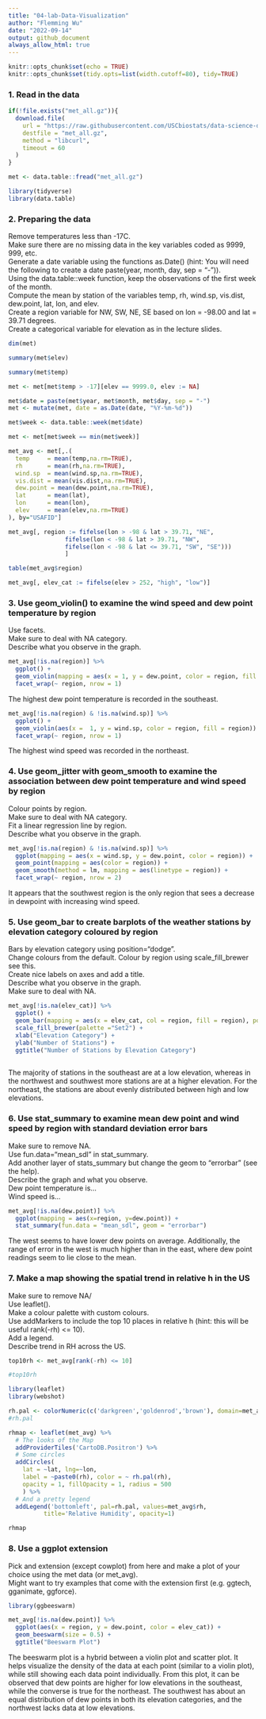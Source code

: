 ```yaml
---
title: "04-lab-Data-Visualization"
author: "Flemming Wu"
date: "2022-09-14"
output: github_document
always_allow_html: true
---
```


```r
knitr::opts_chunk$set(echo = TRUE)
knitr::opts_chunk$set(tidy.opts=list(width.cutoff=80), tidy=TRUE)
```


### 1. Read in the data

```r
if(!file.exists("met_all.gz")){
  download.file(
    url = "https://raw.githubusercontent.com/USCbiostats/data-science-data/master/02_met/met_all.gz",
    destfile = "met_all.gz",
    method = "libcurl",
    timeout = 60
  )
}

met <- data.table::fread("met_all.gz")
```
```r
library(tidyverse)
library(data.table)
```

### 2. Preparing the data

Remove temperatures less than -17C.\
Make sure there are no missing data in the key variables coded as 9999, 999, etc.\
Generate a date variable using the functions as.Date() (hint: You will need the following to create a date paste(year, month, day, sep = "-")).\
Using the data.table::week function, keep the observations of the first week of the month.\
Compute the mean by station of the variables temp, rh, wind.sp, vis.dist, dew.point, lat, lon, and elev.\
Create a region variable for NW, SW, NE, SE based on lon = -98.00 and lat = 39.71 degrees.\
Create a categorical variable for elevation as in the lecture slides.


```r
dim(met)
```
```r
summary(met$elev)
```

```r
summary(met$temp)
```

```r
met <- met[met$temp > -17][elev == 9999.0, elev := NA]
```

```r
met$date = paste(met$year, met$month, met$day, sep = "-")
met <- mutate(met, date = as.Date(date, "%Y-%m-%d"))
```


```r
met$week <- data.table::week(met$date)
```

```r
met <- met[met$week == min(met$week)]
```

```r

met_avg <- met[,.(
  temp     = mean(temp,na.rm=TRUE),
  rh       = mean(rh,na.rm=TRUE),
  wind.sp  = mean(wind.sp,na.rm=TRUE),
  vis.dist = mean(vis.dist,na.rm=TRUE),
  dew.point = mean(dew.point,na.rm=TRUE),
  lat      = mean(lat),
  lon      = mean(lon), 
  elev     = mean(elev,na.rm=TRUE)
), by="USAFID"]

```

```r

met_avg[, region := fifelse(lon > -98 & lat > 39.71, "NE", 
                fifelse(lon < -98 & lat > 39.71, "NW",
                fifelse(lon < -98 & lat <= 39.71, "SW", "SE")))
                ]

table(met_avg$region)

```

```r
met_avg[, elev_cat := fifelse(elev > 252, "high", "low")]
```



### 3. Use geom_violin() to examine the wind speed and dew point temperature by region
Use facets.\
Make sure to deal with NA category.\
Describe what you observe in the graph.\

```r
met_avg[!is.na(region)] %>%
  ggplot() +
  geom_violin(mapping = aes(x = 1, y = dew.point, color = region, fill = region)) +
  facet_wrap(~ region, nrow = 1)
```
The highest dew point temperature is recorded in the southeast.

```r
met_avg[!is.na(region) & !is.na(wind.sp)] %>%
  ggplot() +
  geom_violin(aes(x =  1, y = wind.sp, color = region, fill = region)) +
  facet_wrap(~ region, nrow = 1)
```
The highest wind speed was recorded in the northeast.


### 4. Use geom_jitter with geom_smooth to examine the association between dew point temperature and wind speed by region
Colour points by region.\
Make sure to deal with NA category.\
Fit a linear regression line by region.\
Describe what you observe in the graph.\


```r
met_avg[!is.na(region) & !is.na(wind.sp)] %>%
  ggplot(mapping = aes(x = wind.sp, y = dew.point, color = region)) +
  geom_point(mapping = aes(color = region)) +
  geom_smooth(method = lm, mapping = aes(linetype = region)) +
  facet_wrap(~ region, nrow = 2)
```
It appears that the southwest region is the only region that sees a decrease in dewpoint with increasing wind speed.


### 5. Use geom_bar to create barplots of the weather stations by elevation category coloured by region

Bars by elevation category using position="dodge".\
Change colours from the default. Colour by region using scale_fill_brewer see this.\
Create nice labels on axes and add a title.\
Describe what you observe in the graph.\
Make sure to deal with NA.

```r
met_avg[!is.na(elev_cat)] %>%
  ggplot() +
  geom_bar(mapping = aes(x = elev_cat, col = region, fill = region), position = "dodge") +
  scale_fill_brewer(palette ="Set2") +
  xlab("Elevation Category") +
  ylab("Number of Stations") +
  ggtitle("Number of Stations by Elevation Category")
  
```
The majority of stations in the southeast are at a low elevation, whereas in the northwest and southwest more stations are at a higher elevation. For the northeast, the stations are about evenly distributed between high and low elevations.


### 6. Use stat_summary to examine mean dew point and wind speed by region with standard deviation error bars

Make sure to remove NA.\
Use fun.data=“mean_sdl” in stat_summary.\
Add another layer of stats_summary but change the geom to "errorbar" (see the help).\
Describe the graph and what you observe.\
Dew point temperature is…\
Wind speed is…


```r
met_avg[!is.na(dew.point)] %>%
  ggplot(mapping = aes(x=region, y=dew.point)) +
  stat_summary(fun.data = "mean_sdl", geom = "errorbar")
```
The west seems to have lower dew points on average. Additionally, the range of error in the west is much higher than in the east, where dew point readings seem to lie close to the mean.


### 7. Make a map showing the spatial trend in relative h in the US

Make sure to remove NA/\
Use leaflet().\
Make a colour palette with custom colours.\
Use addMarkers to include the top 10 places in relative h (hint: this will be useful rank(-rh) <= 10).\
Add a legend.\
Describe trend in RH across the US.

```r
top10rh <- met_avg[rank(-rh) <= 10]

#top10rh
```


```r
library(leaflet)
library(webshot)

rh.pal <- colorNumeric(c('darkgreen','goldenrod','brown'), domain=met_avg$rh)
#rh.pal
```

```r
rhmap <- leaflet(met_avg) %>% 
  # The looks of the Map
  addProviderTiles('CartoDB.Positron') %>% 
  # Some circles
  addCircles(
    lat = ~lat, lng=~lon,
    label = ~paste0(rh), color = ~ rh.pal(rh),
    opacity = 1, fillOpacity = 1, radius = 500
    ) %>%
  # And a pretty legend
  addLegend('bottomleft', pal=rh.pal, values=met_avg$rh,
          title='Relative Humidity', opacity=1)

rhmap
```

### 8. Use a ggplot extension

Pick and extension (except cowplot) from here and make a plot of your choice using the met data (or met_avg).\
Might want to try examples that come with the extension first (e.g. ggtech, gganimate, ggforce).

```r
library(ggbeeswarm)

met_avg[!is.na(dew.point)] %>%
  ggplot(aes(x = region, y = dew.point, color = elev_cat)) +
  geom_beeswarm(size = 0.5) +
  ggtitle("Beeswarm Plot")
```
The beeswarm plot is a hybrid between a violin plot and scatter plot. It helps visualize the density of the data at each point (similar to a violin plot), while still showing each data point individually.
From this plot, it can be observed that dew points are higher for low elevations in the southeast, while the converse is true for the northeast. The southwest has about an equal distribution of dew points in both its elevation categories, and the northwest lacks data at low elevations.